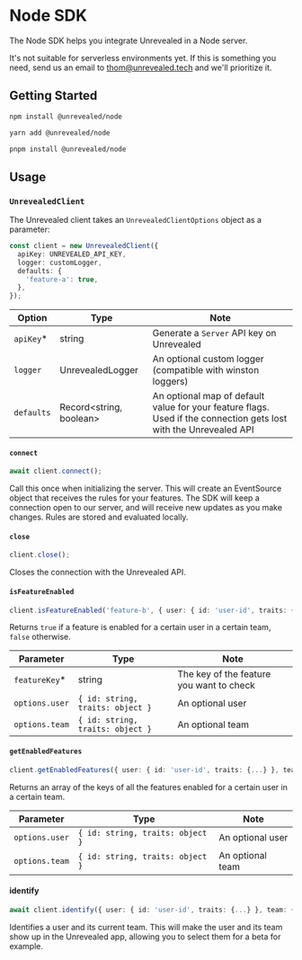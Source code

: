 # Node SDK

The Node SDK helps you integrate Unrevealed in a Node server.

It's not suitable for serverless environments yet. If this is something you need, send us an email to thom@unrevealed.tech and we'll prioritize it.

## Getting Started

```bash
npm install @unrevealed/node
```

```bash
yarn add @unrevealed/node
```

```bash
pnpm install @unrevealed/node
```

## Usage

### `UnrevealedClient`

The Unrevealed client takes an `UnrevealedClientOptions` object as a parameter:

```ts
const client = new UnrevealedClient({
  apiKey: UNREVEALED_API_KEY,
  logger: customLogger,
  defaults: {
    'feature-a': true,
  },
});
```

| Option     | Type                    | Note                                                                                                              |
| ---------- | ----------------------- | ----------------------------------------------------------------------------------------------------------------- |
| `apiKey`\* | string                  | Generate a `Server` API key on Unrevealed                                                                         |
| `logger`   | UnrevealedLogger        | An optional custom logger (compatible with winston loggers)                                                       |
| `defaults` | Record<string, boolean> | An optional map of default value for your feature flags. Used if the connection gets lost with the Unrevealed API |

#### `connect`

```ts
await client.connect();
```

Call this once when initializing the server. This will create an EventSource object that receives the rules for your features. The SDK will keep a connection open to our server, and will receive new updates as you make changes. Rules are stored and evaluated locally.

#### `close`

```ts
client.close();
```

Closes the connection with the Unrevealed API.

#### `isFeatureEnabled`

```ts
client.isFeatureEnabled('feature-b', { user: { id: 'user-id', traits: {...} }, team: { id: 'team-id', traits: {...} } });
```

Returns `true` if a feature is enabled for a certain user in a certain team, `false` otherwise.

| Parameter      | Type                             | Note                                     |
| -------------- | -------------------------------- | ---------------------------------------- |
| `featureKey`\* | string                           | The key of the feature you want to check |
| `options.user` | `{ id: string, traits: object }` | An optional user                         |
| `options.team` | `{ id: string, traits: object }` | An optional team                         |

#### `getEnabledFeatures`

```ts
client.getEnabledFeatures({ user: { id: 'user-id', traits: {...} }, team: { id: 'team-id', traits: {...} } });
```

Returns an array of the keys of all the features enabled for a certain user in a certain team.

| Parameter      | Type                             | Note             |
| -------------- | -------------------------------- | ---------------- |
| `options.user` | `{ id: string, traits: object }` | An optional user |
| `options.team` | `{ id: string, traits: object }` | An optional team |

#### identify

```ts
await client.identify({ user: { id: 'user-id', traits: {...} }, team: { id: 'team-id', traits: {...} } });
```

Identifies a user and its current team. This will make the user and its team show up in the Unrevealed app, allowing you to select them for a beta for example.
